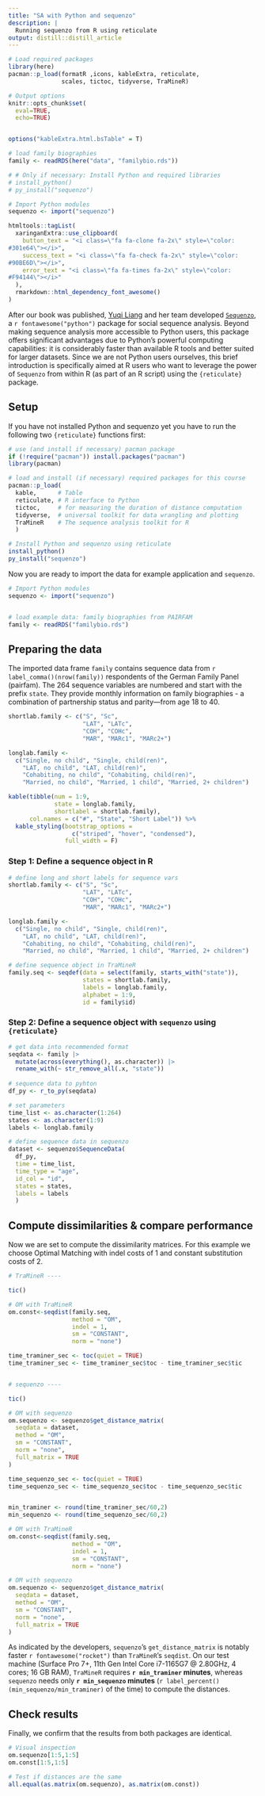 ```yaml
---
title: "SA with Python and sequenzo"
description: |
  Running sequenzo from R using reticulate
output: distill::distill_article
---
```



```r
# Load required packages
library(here)
pacman::p_load(formatR ,icons, kableExtra, reticulate, 
               scales, tictoc, tidyverse, TraMineR)

# Output options
knitr::opts_chunk$set(
  eval=TRUE, 
  echo=TRUE)


options("kableExtra.html.bsTable" = T)

# load family biographies
family <- readRDS(here("data", "familybio.rds"))

# # Only if necessary: Install Python and required libraries
# install_python()
# py_install("sequenzo")

# Import Python modules
sequenzo <- import("sequenzo")

```

<style>
pre {
  white-space: pre-wrap !important;
  word-wrap: break-word !important;
  overflow-wrap: break-word !important;
  max-width: 100%;
  overflow-x: auto;
}

.sourceCode {
  white-space: pre-wrap !important;
  word-wrap: break-word !important;
}

pre code {
  white-space: pre-wrap !important;
  word-wrap: break-word !important;
}
</style>


```r
htmltools::tagList(
  xaringanExtra::use_clipboard(
    button_text = "<i class=\"fa fa-clone fa-2x\" style=\"color: #301e64\"></i>",
    success_text = "<i class=\"fa fa-check fa-2x\" style=\"color: #90BE6D\"></i>",
    error_text = "<i class=\"fa fa-times fa-2x\" style=\"color: #F94144\"></i>"
  ),
  rmarkdown::html_dependency_font_awesome()
)
```

After our book was published, [Yuqi Liang](https://www.yuqi-liang.tech/){target="_blank"} and her team developed [`Sequenzo`](https://sequenzo.yuqi-liang.tech/en/){target="_blank"}, a `r fontawesome("python")` package for social sequence analysis. Beyond making sequence analysis more accessible to Python users, this package offers significant advantages due to Python's powerful computing capabilities: it is considerably faster than available R tools and better suited for larger datasets. Since we are not Python users ourselves, this brief introduction is specifically aimed at R users who want to leverage the power of `Sequenzo` from within R (as part of an R script) using the `{reticulate}` package.


## Setup   

If you have not installed Python and sequenzo yet you have to run the following two `{reticulate}` functions first:


```r
# use (and install if necessary) pacman package 
if (!require("pacman")) install.packages("pacman")
library(pacman)

# load and install (if necessary) required packages for this course
pacman::p_load(
  kable,      # Table
  reticulate, # R interface to Python
  tictoc,     # for measuring the duration of distance computation
  tidyverse,  # universal toolkit for data wrangling and plotting 
  TraMineR    # The sequence analysis toolkit for R
  )

# Install Python and sequenzo using reticulate
install_python()
py_install("sequenzo")
```

Now you are ready to import the data for example application and `sequenzo`.

```r
# Import Python modules
sequenzo <- import("sequenzo")


# load example data: family biographies from PAIRFAM
family <- readRDS("familybio.rds")
```

## Preparing the data

The imported data frame `family` contains sequence data from `r label_comma()(nrow(family))` respondents of the German Family Panel (pairfam). The 264 sequence variables are numbered and start with the prefix `state`. They provide monthly information on family biographies - a combination of partnership status and parity—from age 18 to 40.

```r
shortlab.family <- c("S", "Sc", 
                     "LAT", "LATc", 
                     "COH", "COHc",
                     "MAR", "MARc1", "MARc2+")

longlab.family <- 
  c("Single, no child", "Single, child(ren)",
    "LAT, no child", "LAT, child(ren)", 
    "Cohabiting, no child", "Cohabiting, child(ren)", 
    "Married, no child", "Married, 1 child", "Married, 2+ children")

kable(tibble(num = 1:9,
             state = longlab.family, 
             shortlabel = shortlab.family), 
      col.names = c("#", "State", "Short Label")) %>%
  kable_styling(bootstrap_options = 
                  c("striped", "hover", "condensed"),
                full_width = F)
```



### Step 1: Define a sequence object in R

```r
# define long and short labels for sequence vars
shortlab.family <- c("S", "Sc", 
                     "LAT", "LATc", 
                     "COH", "COHc",
                     "MAR", "MARc1", "MARc2+")

longlab.family <- 
  c("Single, no child", "Single, child(ren)",
    "LAT, no child", "LAT, child(ren)", 
    "Cohabiting, no child", "Cohabiting, child(ren)", 
    "Married, no child", "Married, 1 child", "Married, 2+ children")

# define sequence object in TraMineR
family.seq <- seqdef(data = select(family, starts_with("state")),
                     states = shortlab.family,
                     labels = longlab.family, 
                     alphabet = 1:9,
                     id = family$id)

```

### Step 2: Define a sequence object with `sequenzo` using `{reticulate}`

```r
# get data into recommended format
seqdata <- family |> 
  mutate(across(everything(), as.character)) |> 
  rename_with(~ str_remove_all(.x, "state"))
  
# sequence data to pyhton 
df_py <- r_to_py(seqdata)

# set parameters
time_list <- as.character(1:264)
states <- as.character(1:9)
labels <- longlab.family

# define sequence data in sequenzo
dataset <- sequenzo$SequenceData(
  df_py,
  time = time_list,
  time_type = "age",
  id_col = "id",
  states = states,
  labels = labels
  )
```

## Compute dissimilarities & compare performance

Now we are set to compute the dissimilarity matrices. For this example we choose Optimal Matching with indel costs of 1 and constant substitution costs of 2. 

```r
# TraMineR ----

tic()

# OM with TraMineR
om.const<-seqdist(family.seq,
                  method = "OM", 
                  indel = 1,
                  sm = "CONSTANT",
                  norm = "none")

time_traminer_sec <- toc(quiet = TRUE)
time_traminer_sec <- time_traminer_sec$toc - time_traminer_sec$tic


# sequenzo ----

tic()

# OM with sequenzo
om.sequenzo <- sequenzo$get_distance_matrix(
  seqdata = dataset, 
  method = "OM",
  sm = "CONSTANT",
  norm = "none",
  full_matrix = TRUE
)

time_sequenzo_sec <- toc(quiet = TRUE)
time_sequenzo_sec <- time_sequenzo_sec$toc - time_sequenzo_sec$tic


min_traminer <- round(time_traminer_sec/60,2)
min_sequenzo <- round(time_sequenzo_sec/60,2)

```



```r
# OM with TraMineR
om.const<-seqdist(family.seq,
                  method = "OM", 
                  indel = 1,
                  sm = "CONSTANT",
                  norm = "none")

# OM with sequenzo
om.sequenzo <- sequenzo$get_distance_matrix(
  seqdata = dataset, 
  method = "OM",
  sm = "CONSTANT",
  norm = "none",
  full_matrix = TRUE
)
```

As indicated by the developers, `sequenzo`'s `get_distance_matrix` is notably faster `r fontawesome("rocket")` than `TraMineR`'s `seqdist`. On our test machine (Surface Pro 7+, 11th Gen Intel Core i7-1165G7 @ 2.80GHz, 4 cores; 16 GB RAM), `TraMineR` requires **`r min_traminer` minutes**, whereas `sequenzo` needs only **`r min_sequenzo` minutes** (`r label_percent()(min_sequenzo/min_traminer)` of the time) to compute the distances.

## Check results

Finally, we confirm that the results from both packages are identical.

```r
# Visual inspection
om.sequenzo[1:5,1:5]
om.const[1:5,1:5]

# Test if distances are the same
all.equal(as.matrix(om.sequenzo), as.matrix(om.const))

```
